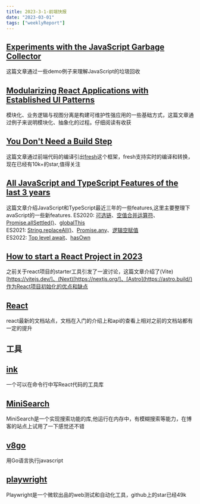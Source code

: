 ```yaml
---
title: 2023-3-1-前端快报
date: "2023-03-01"  
tags: ["weeklyReport"]
---
```


## [Experiments with the JavaScript Garbage Collector](https://dev.to/codux/experiments-with-the-javascript-garbage-collector-2ae3)  
这篇文章通过一些demo例子来理解JavaScript的垃圾回收

## [Modularizing React Applications with Established UI Patterns](https://martinfowler.com/articles/modularizing-react-apps.html)  
模块化、业务逻辑与视图分离是构建可维护性强应用的一些基础方式，这篇文章通过例子来说明模块化、抽象化的过程。仔细阅读有收获 

## [You Don't Need a Build Step](https://deno.com/blog/you-dont-need-a-build-step)  
这篇文章通过前端代码的编译引出[fresh](https://fresh.deno.dev/)这个框架，fresh支持实时的编译和转换，现在已经有10k+的star,值得关注

## [All JavaScript and TypeScript Features of the last 3 years](https://betterprogramming.pub/all-javascript-and-typescript-features-of-the-last-3-years-629c57e73e42)  
这篇文章介绍JavaScript和TypeScript最近三年的一些features,这里主要整理下avaScript的一些新features.
ES2020: [可选链](https://developer.mozilla.org/zh-CN/docs/Web/JavaScript/Reference/Operators/Optional_chaining)、[空值合并运算符](https://developer.mozilla.org/zh-CN/docs/Web/JavaScript/Reference/Operators/Nullish_coalescing)、[Promise.allSettled()](https://developer.mozilla.org/zh-CN/docs/Web/JavaScript/Reference/Global_Objects/Promise/allSettled)、[globalThis](https://developer.mozilla.org/zh-CN/docs/Web/JavaScript/Reference/Global_Objects/globalThis)  
ES2021: [String.replaceAll()](https://developer.mozilla.org/zh-CN/docs/Web/JavaScript/Reference/Global_Objects/String/replaceAll)、[Promise.any](https://developer.mozilla.org/zh-CN/docs/Web/JavaScript/Reference/Global_Objects/Promise/any)、[逻辑空赋值](https://developer.mozilla.org/zh-CN/docs/Web/JavaScript/Reference/Operators/Nullish_coalescing_assignment)  
ES2022: [Top level await](https://developer.mozilla.org/zh-CN/docs/Web/JavaScript/Reference/Operators/await#%E5%9C%A8%E9%A1%B6%E5%B1%82%E4%BD%BF%E7%94%A8_await)、[hasOwn](https://developer.mozilla.org/zh-CN/docs/Web/JavaScript/Reference/Global_Objects/Object/hasOwn)

## [How to start a React Project in 2023](https://www.robinwieruch.de/react-starter/)  
之前关于react项目的starter工具引发了一波讨论，这篇文章介绍了(Vite)[https://vitejs.dev/]、(Next)[https://nextjs.org/]、[Astro](https://astro.build/)作为React项目初始化的优点和缺点

## [React](https://react.dev/)  
react最新的文档站点，文档在入门的介绍上和api的查看上相对之前的文档站都有一定的提升


## 工具

## [ink](https://github.com/vadimdemedes/ink)  
一个可以在命令行中写React代码的工具库

## [MiniSearch](https://github.com/lucaong/minisearch)
MiniSearch是一个实现搜索功能的库,他运行在内存中，有模糊搜索等能力，在博客的站点上试用了一下感觉还不错

## [v8go](https://github.com/rogchap/v8go)  
用Go语言执行javascript

## [playwright](https://github.com/microsoft/playwright)
Playwright是一个微软出品的web测试和自动化工具，github上的star已经49k












